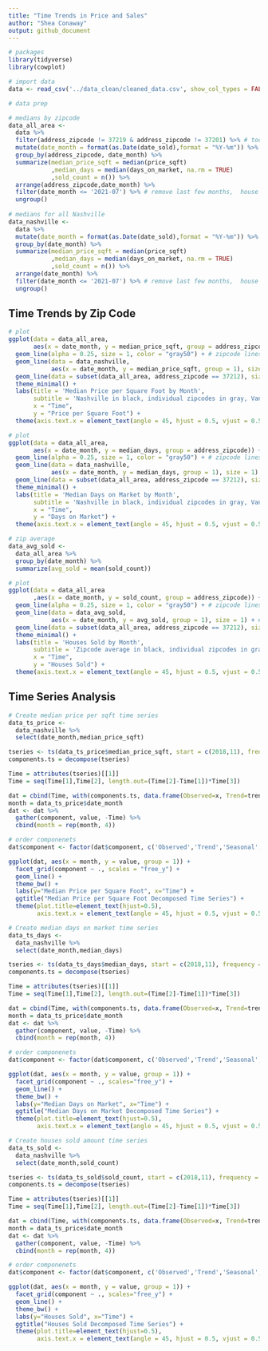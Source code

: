 ```yaml
---
title: "Time Trends in Price and Sales"
author: "Shea Conaway"
output: github_document
---
```


```r
# packages
library(tidyverse)
library(cowplot)
```

```r
# import data
data <- read_csv('../data_clean/cleaned_data.csv', show_col_types = FALSE)
```

```r
# data prep

# medians by zipcode
data_all_area <- 
  data %>%
  filter(address_zipcode != 37219 & address_zipcode != 37201) %>% # too few observations
  mutate(date_month = format(as.Date(date_sold),format = "%Y-%m")) %>%
  group_by(address_zipcode, date_month) %>%
  summarize(median_price_sqft = median(price_sqft)
            ,median_days = median(days_on_market, na.rm = TRUE)
            ,sold_count = n()) %>%
  arrange(address_zipcode,date_month) %>%
  filter(date_month <= '2021-07') %>% # remove last few months,  house sales not finalized
  ungroup()
  
# medians for all Nashville
data_nashville <- 
  data %>%
  mutate(date_month = format(as.Date(date_sold),format = "%Y-%m")) %>%
  group_by(date_month) %>%
  summarize(median_price_sqft = median(price_sqft)
            ,median_days = median(days_on_market, na.rm = TRUE)
            ,sold_count = n()) %>%
  arrange(date_month) %>%
  filter(date_month <= '2021-07') %>% # remove last few months,  house sales not finalized
  ungroup()
```

## Time Trends by Zip Code

```r
# plot
ggplot(data = data_all_area,
       aes(x = date_month, y = median_price_sqft, group = address_zipcode)) +
  geom_line(alpha = 0.25, size = 1, color = "gray50") + # zipcode lines
  geom_line(data = data_nashville,
            aes(x = date_month, y = median_price_sqft, group = 1), size = 1) + # nashville
  geom_line(data = subset(data_all_area, address_zipcode == 37212), size = 1, color = "gold") + # VU zip
  theme_minimal() +
  labs(title = 'Median Price per Square Foot by Month',
       subtitle = 'Nashville in black, individual zipcodes in gray, Vanderbilt zipcode in gold',
       x = "Time",
       y = "Price per Square Foot") +
  theme(axis.text.x = element_text(angle = 45, hjust = 0.5, vjust = 0.5))
```

```r
# plot
ggplot(data = data_all_area,
       aes(x = date_month, y = median_days, group = address_zipcode)) +
  geom_line(alpha = 0.25, size = 1, color = "gray50") + # zipcode lines
  geom_line(data = data_nashville,
            aes(x = date_month, y = median_days, group = 1), size = 1) + # nashville
  geom_line(data = subset(data_all_area, address_zipcode == 37212), size = 1, color = "gold") + # VU zip
  theme_minimal() +
  labs(title = 'Median Days on Market by Month',
       subtitle = 'Nashville in black, individual zipcodes in gray, Vanderbilt zipcode in gold',
       x = "Time",
       y = "Days on Market") +
  theme(axis.text.x = element_text(angle = 45, hjust = 0.5, vjust = 0.5))
```

```r
# zip average
data_avg_sold <-
  data_all_area %>%
  group_by(date_month) %>%
  summarize(avg_sold = mean(sold_count))

# plot
ggplot(data = data_all_area
       ,aes(x = date_month, y = sold_count, group = address_zipcode)) +
  geom_line(alpha = 0.25, size = 1, color = "gray50") + # zipcode lines
  geom_line(data = data_avg_sold,
            aes(x = date_month, y = avg_sold, group = 1), size = 1) + # nashville
  geom_line(data = subset(data_all_area, address_zipcode == 37212), size = 1, color = "gold") + # VU zip
  theme_minimal() +
  labs(title = 'Houses Sold by Month',
       subtitle = 'Zipcode average in black, individual zipcodes in gray, Vanderbilt zipcode in gold',
       x = "Time",
       y = "Houses Sold") +
  theme(axis.text.x = element_text(angle = 45, hjust = 0.5, vjust = 0.5))
```

## Time Series Analysis

```r
# Create median price per sqft time series
data_ts_price <- 
  data_nashville %>%
  select(date_month,median_price_sqft)

tseries <- ts(data_ts_price$median_price_sqft, start = c(2018,11), frequency = 12)
components.ts = decompose(tseries) 

Time = attributes(tseries)[[1]]
Time = seq(Time[1],Time[2], length.out=(Time[2]-Time[1])*Time[3])

dat = cbind(Time, with(components.ts, data.frame(Observed=x, Trend=trend, Seasonal=seasonal, Irregular=random)))
month = data_ts_price$date_month
dat <- dat %>%
  gather(component, value, -Time) %>%
  cbind(month = rep(month, 4))

# order componenets
dat$component <- factor(dat$component, c('Observed','Trend','Seasonal','Irregular'))

ggplot(dat, aes(x = month, y = value, group = 1)) +
  facet_grid(component ~ ., scales = "free_y") +
  geom_line() +
  theme_bw() +
  labs(y="Median Price per Square Foot", x="Time") +
  ggtitle("Median Price per Square Foot Decomposed Time Series") +
  theme(plot.title=element_text(hjust=0.5),
        axis.text.x = element_text(angle = 45, hjust = 0.5, vjust = 0.5))
```

```r
# Create median days on market time series
data_ts_days <- 
  data_nashville %>%
  select(date_month,median_days)

tseries <- ts(data_ts_days$median_days, start = c(2018,11), frequency = 12)
components.ts = decompose(tseries) 

Time = attributes(tseries)[[1]]
Time = seq(Time[1],Time[2], length.out=(Time[2]-Time[1])*Time[3])

dat = cbind(Time, with(components.ts, data.frame(Observed=x, Trend=trend, Seasonal=seasonal, Irregular=random)))
month = data_ts_price$date_month
dat <- dat %>%
  gather(component, value, -Time) %>%
  cbind(month = rep(month, 4))

# order componenets
dat$component <- factor(dat$component, c('Observed','Trend','Seasonal','Irregular'))

ggplot(dat, aes(x = month, y = value, group = 1)) +
  facet_grid(component ~ ., scales="free_y") +
  geom_line() +
  theme_bw() +
  labs(y="Median Days on Market", x="Time") +
  ggtitle("Median Days on Market Decomposed Time Series") +
  theme(plot.title=element_text(hjust=0.5),
        axis.text.x = element_text(angle = 45, hjust = 0.5, vjust = 0.5))
```

```r
# Create houses sold amount time series
data_ts_sold <- 
  data_nashville %>%
  select(date_month,sold_count)

tseries <- ts(data_ts_sold$sold_count, start = c(2018,11), frequency = 12)
components.ts = decompose(tseries) 

Time = attributes(tseries)[[1]]
Time = seq(Time[1],Time[2], length.out=(Time[2]-Time[1])*Time[3])

dat = cbind(Time, with(components.ts, data.frame(Observed=x, Trend=trend, Seasonal=seasonal, Irregular=random)))
month = data_ts_price$date_month
dat <- dat %>%
  gather(component, value, -Time) %>%
  cbind(month = rep(month, 4))

# order componenets
dat$component <- factor(dat$component, c('Observed','Trend','Seasonal','Irregular'))

ggplot(dat, aes(x = month, y = value, group = 1)) +
  facet_grid(component ~ ., scales="free_y") +
  geom_line() +
  theme_bw() +
  labs(y="Houses Sold", x="Time") +
  ggtitle("Houses Sold Decomposed Time Series") +
  theme(plot.title=element_text(hjust=0.5),
        axis.text.x = element_text(angle = 45, hjust = 0.5, vjust = 0.5))
```

